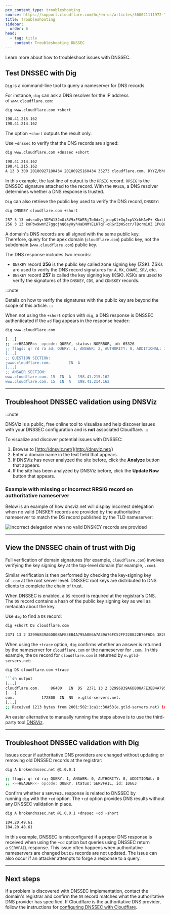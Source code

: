 ```yaml
---
pcx_content_type: troubleshooting
source: https://support.cloudflare.com/hc/en-us/articles/360021111972-Troubleshooting-DNSSEC
title: Troubleshooting
sidebar:
  order: 6
head:
  - tag: title
    content: Troubleshooting DNSSEC
---
```



Learn more about how to troubleshoot issues with DNSSEC.

## Test DNSSEC with Dig

`Dig` is a command-line tool to query a nameserver for DNS records.

For instance, `dig` can ask a DNS resolver for the IP address of `www.cloudflare.com`:

<Example>

```sh
dig www.cloudflare.com +short
```

```sh output
198.41.215.162
198.41.214.162
```

The option `+short` outputs the result only.

</Example>

Use `+dnssec` to verify that the DNS records are signed:

<Example>

```sh
dig www.cloudflare.com +dnssec +short
```

```sh output
198.41.214.162
198.41.215.162
A 13 3 300 20180927180434 20180925160434 35273 cloudflare.com. DYYZ/bhHSAIlpvu/HEUsxlzkC9NsswbCQ7dcfcuiNBrbhYV7k3AI8t46 QMnOlfhwT6jqsfN7ePV6Fwpym3B0pg==
```

In this example, the last line of output is the `RRSIG` record. `RRSIG` is the DNSSEC signature attached to the record. With the `RRSIG`, a DNS resolver determines whether a DNS response is trusted.

</Example>

`Dig` can also retrieve the public key used to verify the DNS record, `DNSKEY`:

<Example>

```sh
dig DNSKEY cloudflare.com +short
```

```sh output
257 3 13 mdsswUyr3DPW132mOi8V9xESWE8jTo0dxCjjnopKl+GqJxpVXckHAeF+ KkxLbxILfDLUT0rAK9iUzy1L53eKGQ==
256 3 13 koPbw9wmYZ7ggcjnQ6ayHyhHaDNMYELKTqT+qRGrZpWSccr/lBcrm10Z 1PuQHB3Azhii+sb0PYFkH1ruxLhe5g==
```

A domain's DNS records are all signed with the same public key. Therefore, query for the apex domain (`cloudflare.com`) public key, not the subdomain (`www.cloudflare.com`) public key.

The DNS response includes two records:

- `DNSKEY` record **256** is the public key called zone signing key (ZSK). ZSKs are used to verify the DNS record signatures for `A`, `MX`, `CNAME`, `SRV`, etc.
- `DNSKEY` record **257** is called the key signing key (KSK). KSKs are used to verify the signatures of the `DNSKEY`, `CDS`, and `CDNSKEY` records.

</Example>

:::note

Details on how to verify the signatures with the public key are beyond the scope of this article.
:::

When not using the `+short` option with `dig`, a DNS response is DNSSEC authenticated if the `ad` flag appears in the response header:

<Example>

```sh
dig www.cloudflare.com
```

```sh output
[...]
;; ->>HEADER<<- opcode: QUERY, status: NOERROR, id: 65326
;; flags: qr rd ra ad; QUERY: 1, ANSWER: 2, AUTHORITY: 0, ADDITIONAL: 1
[...]
;; QUESTION SECTION:
;www.cloudflare.com.        IN  A
[...]
;; ANSWER SECTION:
www.cloudflare.com. 15  IN  A   198.41.215.162
www.cloudflare.com. 15  IN  A   198.41.214.162
```

</Example>

---

## Troubleshoot DNSSEC validation using DNSViz

:::note

DNSViz is a public, free online tool to visualize and help discover issues with your DNSSEC configuration and is **not** associated Cloudflare.
:::

To visualize and discover potential issues with DNSSEC:

1. Browse to [http://dnsviz.net/](http://dnsviz.net/)
2. Enter a domain name in the text field that appears.
3. If DNSViz has never analyzed the site before, click the **Analyze** button that appears.
4. If the site has been analyzed by DNSViz before, click the **Update Now** button that appears.

### Example with missing or incorrect RRSIG record on authoritative nameserver

Below is an example of how dnsviz.net will display incorrect delegation when no valid DNSKEY records are provided by the authoritative nameserver to match the DS record published by the TLD nameserver:

![Incorrect delegation when no valid DNSKEY records are provided](~/assets/images/support/troubleshoot_dnssec-example_no_rrsig.png)

---

## View the DNSSEC chain of trust with Dig

Full verification of domain signatures (for example, `cloudflare.com`) involves verifying the key signing key at the top-level domain (for example, `.com`).

Similar verification is then performed by checking the key-signing key of `.com` at the root server level. DNSSEC root keys are distributed to DNS clients to complete the chain of trust.

When DNSSEC is enabled, a `DS` record is required at the registrar's DNS. The `DS` record contains a hash of the public key signing key as well as metadata about the key.

<Example>

Use `dig` to find a `DS` record:

```sh
dig +short DS cloudflare.com
```

```sh output
2371 13 2 32996839A6D808AFE3EB4A795A0E6A7A39A76FC52FF228B22B76F6D6 3826F2B9
```

When using the `+trace` option, `dig` confirms whether an answer is returned by the nameserver for `cloudflare.com` or the nameserver for `.com`.  In this example, the `DS` record for `cloudflare.com` is returned by `e.gtld-servers.net`:

````sh
dig DS cloudflare.com +trace

```sh output
[...]
cloudflare.com.     86400   IN  DS  2371 13 2 32996839A6D808AFE3EB4A795A0E6A7A39A76FC52FF228B22B76F6D6 3826F2B9
[...]
com.            172800  IN  NS  e.gtld-servers.net.
[...]
;; Received 1213 bytes from 2001:502:1ca1::30#53(e.gtld-servers.net) in 37 ms

````

</Example>

An easier alternative to manually running the steps above is to use the third-party tool [DNSViz](#troubleshoot-dnssec-validation-using-dnsviz).

---

## Troubleshoot DNSSEC validation with Dig

Issues occur if authoritative DNS providers are changed without updating or removing old DNSSEC records at the registrar:

<Example>

```sh
dig A brokendnssec.net @1.0.0.1
```

```sh output
;; flags: qr rd ra; QUERY: 1, ANSWER: 0, AUTHORITY: 0, ADDITIONAL: 0
;; ->>HEADER<<- opcode: QUERY, status: SERVFAIL, id: 10663
```

Confirm whether a `SERVFAIL` response is related to DNSSEC by running `dig` with the `+cd` option. The `+cd` option provides DNS results without any DNSSEC validation in place.

```sh
dig A brokendnssec.net @1.0.0.1 +dnssec +cd +short
```

```sh output
104.20.49.61
104.20.48.61
```

In this example, DNSSEC is misconfigured if a proper DNS response is received when using the `+cd` option but queries using DNSSEC return a `SERVFAIL` response. This issue often happens when authoritative nameservers are changed but `DS` records are not updated. The issue can also occur if an attacker attempts to forge a response to a query.

</Example>

---

## Next steps

If a problem is discovered with DNSSEC implementation, contact the domain's registrar and confirm the `DS` record matches what the authoritative DNS provider has specified. If Cloudflare is the authoritative DNS provider, follow the instructions for [configuring DNSSEC with Cloudflare](/dns/dnssec/).
